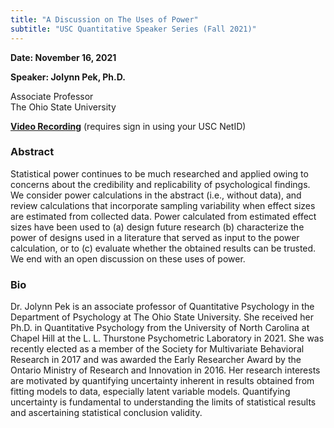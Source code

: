 ```yaml
---
title: "A Discussion on The Uses of Power"
subtitle: "USC Quantitative Speaker Series (Fall 2021)"
---
```


**Date: November 16, 2021**

**Speaker: Jolynn Pek, Ph.D.**

Associate Professor\
The Ohio State University 

[**Video Recording**](https://drive.google.com/file/d/1h4ghIFO22nY7DhTZhjEtLGouCnnVhiU4/view?usp=share_link) (requires sign in using your USC NetID)

### Abstract

Statistical power continues to be much researched and applied owing to concerns about the credibility and replicability of psychological findings. We consider power calculations in the abstract (i.e., without data), and review calculations that incorporate sampling variability when effect sizes are estimated from collected data. Power calculated from estimated effect sizes have been used to (a) design future research (b) characterize the power of designs used in a literature that served as input to the power calculation, or to (c) evaluate whether the obtained results can be trusted. We end with an open discussion on these uses of power. 

### Bio

Dr. Jolynn Pek is an associate professor of Quantitative Psychology in the Department of Psychology at The Ohio State University. She received her Ph.D. in Quantitative Psychology from the University of North Carolina at Chapel Hill at the L. L. Thurstone Psychometric Laboratory in 2021. She was recently elected as a member of the Society for Multivariate Behavioral Research in 2017 and was awarded the Early Researcher Award by the Ontario Ministry of Research and Innovation in 2016. Her research interests are motivated by quantifying uncertainty inherent in results obtained from fitting models to data, especially latent variable models. Quantifying uncertainty is fundamental to understanding the limits of statistical results and ascertaining statistical conclusion validity. 
